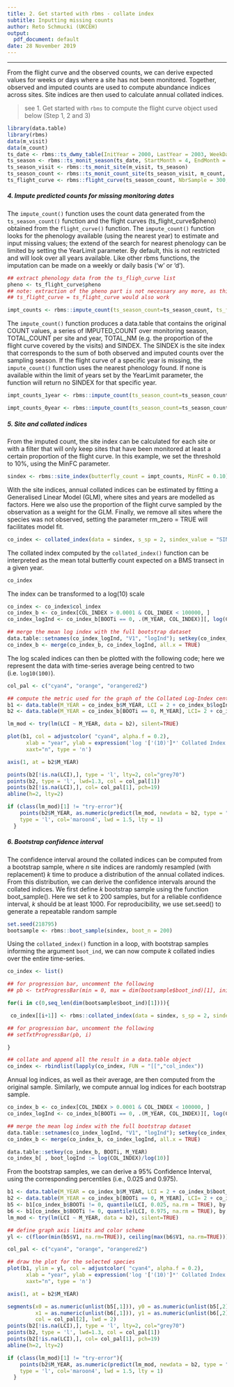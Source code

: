 ```yaml
---
title: 2. Get started with rbms - collate index
subtitle: Inputting missing counts
author: Reto Schmucki (UKCEH)
output:
  pdf_document: default
date: 28 November 2019
---
```

---------

From the flight curve and the observed counts, we can derive expected values for weeks or days where a site has not been monitored. Together, observed and imputed counts are used to compute abundance indices across sites. Site indices are then used to calculate annual collated indices.

> see 1. Get started with `rbms` to compute the flight curve object used below (Step 1, 2 and 3)

```r
library(data.table)
library(rbms)
data(m_visit)
data(m_count)
ts_date <- rbms::ts_dwmy_table(InitYear = 2000, LastYear = 2003, WeekDay1 = 'monday')
ts_season <- rbms::ts_monit_season(ts_date, StartMonth = 4, EndMonth = 9, StartDay = 1, EndDay = NULL, CompltSeason = TRUE, Anchor = TRUE, AnchorLength = 2, AnchorLag = 2, TimeUnit = 'w')
ts_season_visit <- rbms::ts_monit_site(m_visit, ts_season)
ts_season_count <- rbms::ts_monit_count_site(ts_season_visit, m_count, sp = 2)
ts_flight_curve <- rbms::flight_curve(ts_season_count, NbrSample = 300, MinVisit = 5, MinOccur = 3, MinNbrSite = 5, MaxTrial = 4, GamFamily = 'nb', SpeedGam = FALSE, CompltSeason = TRUE, SelectYear = NULL, TimeUnit = 'w')
```

##### **4.** Impute predicted counts for missing monitoring dates

The `impute_count()` function uses the count data generated from the `ts_season_count()` function and the flight curves (ts_flight_curve$pheno) obtained from the `flight_curve()` function. The `impute_count()` function looks for the phenology available (using the nearest year) to estimate and input missing values; the extend of the search for nearest phenology can be limited by setting the YearLimit parameter. By default, this is not restricted and will look over all years available. Like other rbms functions, the imputation can be made on a weekly or daily basis ('w' or 'd').

```r
## extract phenology data from the ts_fligh_curve list
pheno <- ts_flight_curve$pheno
## note: extraction of the pheno part is not necessary any more, as this is now done internally if not yet extract. Nevertheless the process still work and remains backward compatible.
## ts_flight_curve = ts_flight_curve would also work

impt_counts <- rbms::impute_count(ts_season_count=ts_season_count, ts_flight_curve=pheno, YearLimit= NULL, TimeUnit='w')
```

The `impute_count()` function produces a data.table that contains the original COUNT values, a series of IMPUTED_COUNT over monitoring season, TOTAL_COUNT per site and year, TOTAL_NM (e.g. the proportion of the flight curve covered by the visits) and SINDEX. The SINDEX is the site index that corresponds to the sum of both observed and imputed counts over the sampling season. If the flight curve of a specific year is missing, the `impute_count()` function uses the nearest phenology found. If none is available within the limit of years set by the YearLimit parameter, the function will return no SINDEX for that specific year.


```r
impt_counts_1year <- rbms::impute_count(ts_season_count=ts_season_count, ts_flight_curve=pheno[M_YEAR != 2001, ], YearLimit= 1, TimeUnit='w')

impt_counts_0year <- rbms::impute_count(ts_season_count=ts_season_count, ts_flight_curve=pheno[M_YEAR != 2001, ], YearLimit= 0, TimeUnit='w')
```


##### **5.** Site and collated indices

From the imputed count, the site index can be calculated for each site or with a filter that will only keep sites that have been monitored at least a certain proportion of the flight curve. In this example, we set the threshold to 10%, using the MinFC parameter.

```r
sindex <- rbms::site_index(butterfly_count = impt_counts, MinFC = 0.10)
```

With the site indices, annual collated indices can be estimated by fitting a Generalised Linear Model (GLM), where sites and years are modelled as factors. Here we also use the proportion of the flight curve sampled by the observation as a weight for the GLM. Finally, we remove all sites where the species was not observed, setting the parameter rm_zero = TRUE will facilitates model fit.

```r
co_index <- collated_index(data = sindex, s_sp = 2, sindex_value = "SINDEX", glm_weights = TRUE, rm_zero = TRUE)
```

The collated index computed by the `collated_index()` function can be interpreted as the mean total butterfly count expected on a BMS transect in a given year.

```r
co_index
```

The index can be transformed to a log(10) scale

```r
co_index <- co_index$col_index
co_index_b <- co_index[COL_INDEX > 0.0001 & COL_INDEX < 100000, ]
co_index_logInd <- co_index_b[BOOTi == 0, .(M_YEAR, COL_INDEX)][, log(COL_INDEX)/log(10), by = M_YEAR][, mean_logInd := mean(V1)]

## merge the mean log index with the full bootstrap dataset
data.table::setnames(co_index_logInd, "V1", "logInd"); setkey(co_index_logInd, M_YEAR); setkey(co_index_b, M_YEAR)
co_index_b <- merge(co_index_b, co_index_logInd, all.x = TRUE)
```

The log scaled indices can then be plotted with the following code; here we represent the data with time-series average being centred to two (i.e. `log10(100)`).

```r
col_pal <- c("cyan4", "orange", "orangered2")

## compute the metric used for the graph of the Collated Log-Index centred around 2 (observed, bootstrap sample, credible confidence interval, linear trend)
b1 <- data.table(M_YEAR = co_index_b$M_YEAR, LCI = 2 + co_index_b$logInd - co_index_b$mean_logInd)
b2 <- data.table(M_YEAR = co_index_b[BOOTi == 0, M_YEAR], LCI= 2 + co_index_b[BOOTi == 0, logInd] - co_index_b[BOOTi == 0, mean_logInd])

lm_mod <- try(lm(LCI ~ M_YEAR, data = b2), silent=TRUE)

plot(b1, col = adjustcolor( "cyan4", alpha.f = 0.2),
      xlab = "year", ylab = expression('log '['(10)']*' Collated Index'),
      xaxt="n", type = 'n')

axis(1, at = b2$M_YEAR)

points(b2[!is.na(LCI),], type = 'l', lty=2, col="grey70")
points(b2, type = 'l', lwd=1.3, col = col_pal[1])
points(b2[!is.na(LCI),], col= col_pal[1], pch=19)
abline(h=2, lty=2)

if (class(lm_mod)[1] != "try-error"){
    points(b2$M_YEAR, as.numeric(predict(lm_mod, newdata = b2, type = "response")),
    type = 'l', col='maroon4', lwd = 1.5, lty = 1)
  }
```


##### **6.** Bootstrap confidence interval

The confidence interval around the collated indices can be computed from a bootstrap sample, where *n* site indices are randomly resampled (with replacement) *k* time to produce a distribution of the annual collated indices. From this distribution, we can derive the confidence intervals around the collated indices.
We first define *k* bootstrap sample using the function boot_sample(). Here we set *k* to 200 samples, but for a reliable confidence interval, *k* should be at least 1000. For reproducibility, we use set.seed() to generate a repeatable random sample


```r
set.seed(218795)
bootsample <- rbms::boot_sample(sindex, boot_n = 200)
```

Using the `collated_index()` function in a loop, with bootstrap samples informing the argument `boot_ind`, we can now compute *k* collated indies over the entire time-series.

```r
co_index <- list()

## for progression bar, uncomment the following
## pb <- txtProgressBar(min = 0, max = dim(bootsample$boot_ind)[1], initial = 0, char = "*",  style = 3)

for(i in c(0,seq_len(dim(bootsample$boot_ind)[1]))){

 co_index[[i+1]] <- rbms::collated_index(data = sindex, s_sp = 2, sindex_value = "SINDEX", bootID=i, boot_ind= bootsample, glm_weights=TRUE, rm_zero=TRUE)

## for progression bar, uncomment the following
## setTxtProgressBar(pb, i)

}

## collate and append all the result in a data.table object
co_index <- rbindlist(lapply(co_index, FUN = "[[","col_index"))
```

Annual log indices, as well as their average, are then computed from the original sample. Similarly, we compute annual log indices for each bootstrap sample.

```r
co_index_b <- co_index[COL_INDEX > 0.0001 & COL_INDEX < 100000, ]
co_index_logInd <- co_index_b[BOOTi == 0, .(M_YEAR, COL_INDEX)][, log(COL_INDEX)/log(10), by = M_YEAR][, mean_logInd := mean(V1)]

## merge the mean log index with the full bootstrap dataset
data.table::setnames(co_index_logInd, "V1", "logInd"); setkey(co_index_logInd, M_YEAR); setkey(co_index_b, M_YEAR)
co_index_b <- merge(co_index_b, co_index_logInd, all.x = TRUE)

data.table::setkey(co_index_b, BOOTi, M_YEAR)
co_index_b[ , boot_logInd := log(COL_INDEX)/log(10)]
```

From the bootstrap samples, we can derive a 95% Confidence Interval, using the corresponding percentiles (i.e., 0.025 and 0.975).

```r

b1 <- data.table(M_YEAR = co_index_b$M_YEAR, LCI = 2 + co_index_b$boot_logInd - co_index_b$mean_logInd)
b2 <- data.table(M_YEAR = co_index_b[BOOTi == 0, M_YEAR], LCI= 2 + co_index_b[BOOTi == 0, logInd] - co_index_b[BOOTi == 0, mean_logInd])
b5 <- b1[co_index_b$BOOTi != 0, quantile(LCI, 0.025, na.rm = TRUE), by = M_YEAR]
b6 <- b1[co_index_b$BOOTi != 0, quantile(LCI, 0.975, na.rm = TRUE), by = M_YEAR]
lm_mod <- try(lm(LCI ~ M_YEAR, data = b2), silent=TRUE)

## define graph axis limits and color scheme
yl <- c(floor(min(b5$V1, na.rm=TRUE)), ceiling(max(b6$V1, na.rm=TRUE)))

col_pal <- c("cyan4", "orange", "orangered2")

## draw the plot for the selected species
plot(b1, ylim = yl, col = adjustcolor( "cyan4", alpha.f = 0.2),
      xlab = "year", ylab = expression('log '['(10)']*' Collated Index'),
      xaxt="n", type = 'n')

axis(1, at = b2$M_YEAR)

segments(x0 = as.numeric(unlist(b5[,1])), y0 = as.numeric(unlist(b5[,2])),
         x1 = as.numeric(unlist(b6[,1])), y1 = as.numeric(unlist(b6[,2])),
         col = col_pal[2], lwd = 2)
points(b2[!is.na(LCI),], type = 'l', lty=2, col="grey70")
points(b2, type = 'l', lwd=1.3, col = col_pal[1])
points(b2[!is.na(LCI),], col= col_pal[1], pch=19)
abline(h=2, lty=2)

if (class(lm_mod)[1] != "try-error"){
    points(b2$M_YEAR, as.numeric(predict(lm_mod, newdata = b2, type = "response")),
    type = 'l', col='maroon4', lwd = 1.5, lty = 1)
  }
```